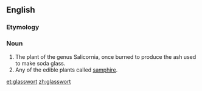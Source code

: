 ==English==
{{wikipedia}}
===Etymology===
{{compound|glass|wort}}

===Noun===

{{en-noun}}

# The plant of the genus Salicornia, once burned to produce the ash used to make soda glass.
# Any of the edible plants called [[samphire]].

[[et:glasswort]]
[[zh:glasswort]]